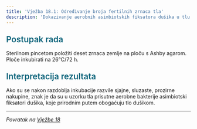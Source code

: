 ```yaml
---
title: 'Vježba 18.1: Određivanje broja fertilnih zrnaca tla'
description: 'Dokazivanje aerobnih asimbiotskih fiksatora dušika u tlu'
---
```


<h3 style="color: #096279; font-size: 1.4rem; font-weight: 600; margin: 1.5rem 0 1rem 0;">Postupak rada</h3>

Sterilnom pincetom položiti deset zrnaca zemlje na ploču s Ashby agarom. Ploče inkubirati na 26°C/72 h.

<h3 style="color: #096279; font-size: 1.4rem; font-weight: 600; margin: 1.5rem 0 1rem 0;">Interpretacija rezultata</h3>

Ako su se nakon razdoblja inkubacije razvile sjajne, sluzaste, prozirne nakupine, znak je da su u uzorku tla prisutne aerobne bakterije asimbiotski fiksatori dušika, koje prirodnim putem obogaćuju tlo dušikom.

---

*Povratak na [Vježbe 18](/poglavlje-18/vjezbe-18)*
